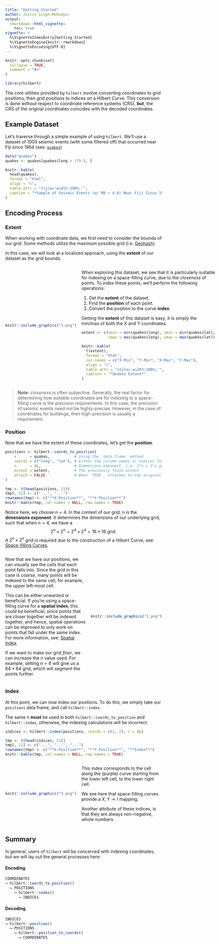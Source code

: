```yaml
---
title: "Getting Started"
author: Justin Singh-Mohudpur
output:
  rmarkdown::html_vignette:
    toc: true
vignette: >
  %\VignetteIndexEntry{Getting Started}
  %\VignetteEngine{knitr::rmarkdown}
  %\VignetteEncoding{UTF-8}
---
```


```r
knitr::opts_chunk$set(
  collapse = TRUE,
  comment = "#>"
)
```

```r
library(hilbert)
```

The core utilities provided by `hilbert` involve converting coordinates to grid positions,
then grid positions to indices on a Hilbert Curve. This conversion is done *without* respect
to coordinate reference systems (CRS), **but**, the CRS of the original coordinates coincides
with the decoded coordinates.

## Example Dataset

Let's traverse through a simple example of using `hilbert`. We'll use a dataset of 1000 seismic events (with some filtered off)
that occurred near Fiji since 1964 (see: [`quakes`](https://stat.ethz.ch/R-manual/R-devel/library/datasets/html/quakes.html))

```r
data("quakes")
quakes <- quakes[quakes$long < 179.5, ]
```

```r
knitr::kable(
  head(quakes),
  format = "html",
  align = "c",
  table.attr = "style='width:100%;'",
  caption = "*Sample of Seismic Events (w/ MB > 4.0) Near Fiji Since 1964*"
)
```

## Encoding Process

### Extent

When working with coordinate data, we first need to consider the bounds of our grid.
Some methods utilize the maximum possible grid (i.e. [Geohash](https://en.wikipedia.org/wiki/Geohash)).

In this case, we will look at a localized approach, using the **extent** of our dataset as the grid bounds.

:::{style="display:flex;align-items:center;"}
::::::{style="margin-right:1rem;"}
```r
knitr::include_graphics("1.png")
```
::::::
::::::{}
When exploring this dataset, we see that it is particularly suitable for indexing
on a space-filling curve, due to the *closeness* of points. To index these points,
we'll perform the following operations:

1. Get the **extent** of the dataset.
2. Find the **position** of each point.
3. Convert the position to the curve **index**.

Getting the **extent** of this dataset is easy, it is simply the
min/max of both the X and Y coordinates.

```r
extent <- c(xmin = min(quakes$long), ymin = min(quakes$lat),
            xmax = max(quakes$long), ymax = max(quakes$lat))
```

```r
knitr::kable(
  t(extent),
  format = "html",
  col.names = c("X-Min", "Y-Min", "X-Max", "Y-Max"),
  align = "c",
  table.attr = "style='width:100%;'",
  caption = "*Quakes Extent*"
)
```
::::::
:::

> **Note:** *closeness* is often subjective. Generally, the real factor for determining how
> suitable coordinates are for indexing to a space-filling curve is the precision requirements.
> In this case, the precision of seismic events need not be highly-precise. However, in the case
> of coordinates for buildings, then high-precision is usually a requirement.

### Position

Now that we have the extent of these coordinates, let's get the **position**.

```r
positions <- hilbert::coords_to_position(
    x      = quakes,           # Using the `data.frame` method
    coords = c("long", "lat"), # Either the column names or indices for the coordinates
    n      = 4L,               # Dimensions exponent, i.e. 2^n x 2^n grid
    extent = extent,           # The previously found extent
    attach = FALSE             # When `TRUE`, attaches to the original `data.frame`
)
```

```r
tmp <- t(head(positions, 21))
tmp[, 21] <- c("...", "...")
rownames(tmp) <- c("**X-Position**", "**Y-Position**")
knitr::kable(tmp, col.names = NULL, row.names = TRUE)
```

Notice here, we choose $n = 4$. In the context of our grid, $n$ is the **dimensions exponent**.
It determines the dimensions of our underlying grid, such that when $n = 4$, we have a
$$2^n \times 2^n = 2^4 \times 2^4 = 16 \times 16 \text{ grid.}$$
A $2^n \times 2^n$ grid is required due to the construction of a Hilbert Curve,
see: [Space-filling Curves](https://wikipedia.org/wiki/Space-filling_curve).

:::{style="display:flex;align-items:center;"}
::::::{}
Now that we have our positions, we can visually see the cells that each point falls into.
Since the grid in this case is *coarse*, many points will be indexed to the same cell,
for example, the upper left-most cell.

This can be either unwanted or beneficial. If you're using a space-filling curve for
a **spatial index**, this could be beneficial, since points that are closer together
will be indexed together, and hence, spatial operations can be improved to only work on
points that fall under the same index. For more information,
see: [Spatial Index](https://en.wikipedia.org/wiki/Spatial_database#Spatial_index).

If we want to make our grid *finer*, we can increase the $n$ value used. For example,
setting $n = 6$ will give us a $64 \times 64$ grid, which will segment the points further.
::::::
::::::{style="margin-left:1rem;"}
```r
knitr::include_graphics("2.png")
```
::::::
:::

### Index

At this point, we can now index our positions. To do this, we simply take our `positions`
data frame, and call `hilbert::index`.

The same $n$ **must** be used in both `hilbert::coords_to_position`
and `hilbert::index`, otherwise, the indexing calculations will be incorrect.

```r
indices <- hilbert::index(positions, coords = c(1, 2), n = 4L)
```

```r
tmp <- t(head(indices, 21))
tmp[, 21] <- c("...", "...", "...")
rownames(tmp) <- c("**X-Position**", "**Y-Position**", "**Index**")
knitr::kable(tmp, col.names = NULL, row.names = TRUE)
```

:::{style="display:flex;align-items:center;"}
::::::{style="width:66%;margin-right:1rem;"}
```r
knitr::include_graphics("3.png")
```
::::::
::::::{}
This index corresponds to the cell along the (purple) curve starting from the lower left cell, to the lower right cell.

We see here that space-filling curves provide a ${X, Y} \rightarrow I$ mapping.

Another attribute of these indices, is that they are always non-negative, whole numbers.
::::::
:::

## Summary

In general, users of `hilbert` will be concerned with indexing coordinates,
but we will lay out the general processes here:


#### Encoding
```r
COORDINATES
⟶ hilbert::coords_to_position()
  ⟶ POSITIONS
    ⟶ hilbert::index()
      ⟶ INDICES
```

#### Decoding
```r
INDICES
⟶ hilbert::position()
  ⟶ POSITIONS
    ⟶ hilbert::position_to_coords()
      ⟶ COORDINATES
```
